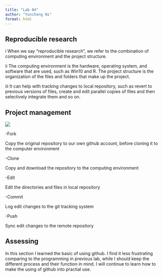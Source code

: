 ```yaml
---
title: "Lab 04"
author: "Yuncheng Ni"
format: html
---
```


## Reproducible research

i When we say "reproducible research", we refer to the combination of computing environment and the project structure.

ii The computing environment is the hardware, operating system, and software that are used, such as Win10 and R. The project structure is the organization of the files and folders that make up the project.

iii It can help with tracking changes to local repository, such as revert to previous versions of files, create and edit parallel copies of files and then selectively integrate them and so on.

## Project management

![](github-features-drawio.png)

-Fork

Copy the original repository to our own github account, before cloning it to the computer environment

-Clone

Copy and download the repository to the computing environment

-Edit

Edit the directories and files in local repository

-Commit

Log edit changes to the git tracking system

-Push

Sync edit changes to the remote repository

## Assessing

In this section I learned the basic of using github. I find it less frustrating comparing to the programming in previous lab, while I should keep the different process and their function in mind. I will continue to learn how to make the using of github into practial use.
